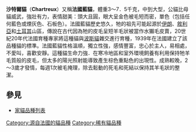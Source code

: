 {{Infobox Catbreed
| name = 沙特爾貓
| image = IC Blue Melody Flipper CHA male EX1 CACIB.jpg
| country = {{flag|France}}
| cfastd  = https://cfa.org/wp-content/uploads/2019/06/chartreux-standard.pdf
| acfastd = http://www.acfacat.com/Breed%20Standards/CHARTREUX.pdf
| ccastd  = https://www.cca-afc.com/documents/BreedStandards/CHARTREUX_20200203_002946.pdf
| ticastd = https://www.tica.org/phocadownload/cx.pdf
| fifestd = http://www1.fifeweb.org/dnld/std/CHA.pdf
}}
'''沙特爾貓'''（'''Chartreux'''）又稱'''法國藍貓'''，體重3～7．5千克，中到大型，公貓比母貓威武，強壯有力，表情甜美：頭大且圓，眼大呈金色被毛短而密，單色（包括任何藍色或煙灰色、石板色）。法國藍貓歷史悠久，牠的祖先可能起源於[[伊朗|伊朗]]、[[敘利亞|敘利亞]]和[[土耳其|土耳其]]山區，傳說在古代因為牠的皮毛呈短羊毛狀被當作水獺毛皮賣，20世紀20年代法國育種專家將這種貓與[[波斯貓|波斯貓]]雜交進行育種，1939年在法國建立了該品種貓的標準。法國藍貓性格溫順，獨立性強，感情豐富，忠心於主人，易相處，不愛叫，喜歡安靜。這種貓生命力強．在寒冷地區和室外環境飼養有利用保持牠羊毛質般的皮毛，但太多的陽光照射能導致產生棕色重點色的出現性。成熟較晚，2～3歲才發情，每週1次被毛掩理，除去鬆動的死毛和死結以保持其羊毛狀的整潔。

== 參見 ==
* [[家貓品種列表|家貓品種列表]]

{{家猫}}
[[Category:源自法國的貓品種|Category:源自法國的貓品種]]
[[Category:稀有貓品種|Category:稀有貓品種]]